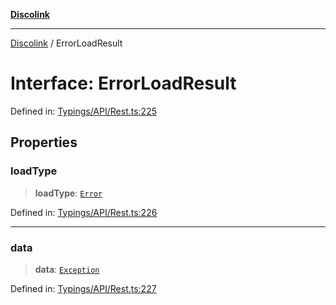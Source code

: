 [**Discolink**](../README.md)

***

[Discolink](../globals.md) / ErrorLoadResult

# Interface: ErrorLoadResult

Defined in: [Typings/API/Rest.ts:225](https://github.com/Archayu/discolink/blob/ddfd70ea55cc6996bf3567765f64fb3824cd3f79/src/Typings/API/Rest.ts#L225)

## Properties

### loadType

> **loadType**: [`Error`](../enumerations/LoadType.md#error)

Defined in: [Typings/API/Rest.ts:226](https://github.com/Archayu/discolink/blob/ddfd70ea55cc6996bf3567765f64fb3824cd3f79/src/Typings/API/Rest.ts#L226)

***

### data

> **data**: [`Exception`](Exception.md)

Defined in: [Typings/API/Rest.ts:227](https://github.com/Archayu/discolink/blob/ddfd70ea55cc6996bf3567765f64fb3824cd3f79/src/Typings/API/Rest.ts#L227)
